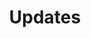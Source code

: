 ---
title: Updates
description: Explore Coolify’s features, integrations, guides, troubleshooting tips, and usage steps.
icon: CircleArrowUp
---
